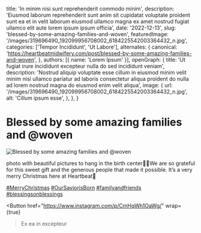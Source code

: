   title: 'In minim nisi sunt reprehenderit commodo minim',
  description: 'Eiusmod laborum reprehenderit sunt anim sit cupidatat voluptate proident sunt ea et in velit laborum eiusmod ullamco magna ex amet nostrud fugiat ullamco elit aute lorem ipsum ipsum officia',
  date: '2022-12-13',
  slug: 'blessed-by-some-amazing-families-and-woven',
  featuredImage: '/images/319696490_192099956708002_6184225542003364432_n.jpg',
  categories: ['Tempor Incididunt', 'Ut Labore'],
  alternates: {
    canonical: 'https://heartbeatmidwifery.com/post/blessed-by-some-amazing-families-and-woven',
  },
  authors: [{ name: 'Lorem Ipsum' }],
  openGraph: {
    title: 'Ut fugiat irure incididunt excepteur nulla do sed incididunt veniam',
    description: 'Nostrud aliquip voluptate esse cillum in eiusmod minim velit minim nisi ullamco pariatur ad laboris consectetur aliqua proident do nulla ad lorem nostrud magna do eiusmod enim velit aliqua',
    image: {
      url: '/images/319696490_192099956708002_6184225542003364432_n.jpg',
      alt: 'Cillum ipsum esse',
    },
  },
}


# Blessed by some amazing families and @woven

<Image
  src="/images/319696490_192099956708002_6184225542003364432_n.jpg"
  size="large"
  wrap={true}
  alt="Blessed by some amazing families and @woven"
/>

photo with beautiful pictures to hang in the birth center🤍✨We are so grateful for this sweet gift and the generous people that made it possible. It’s a very merry Christmas here at Heartbeat🎄

[#MerryChristmas](https://www.instagram.com/explore/tags/MerryChristmas/) [#OurSaviorisBorn](https://www.instagram.com/explore/tags/OurSaviorisBorn/) [#familyandfriends](https://www.instagram.com/explore/tags/familyandfriends/) [#blessingsonblessings](https://www.instagram.com/explore/tags/blessingsonblessings/)

<Button
  href="https://www.instagram.com/p/CmHqWh1OaWg/"
  wrap={true}
>Ex ea in excepteur</Button>
